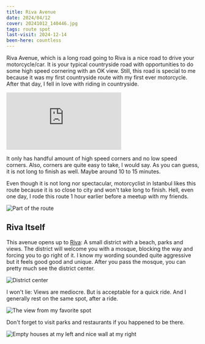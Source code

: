 ```yaml
---
title: Riva Avenue
date: 2024/04/12
cover: 20241012_140446.jpg
tags: route spot
last-visit: 2024-12-14
been-here: countless
---
```


Riva Avenue, which is a long road going to Riva is a nice road to drive your
motorcycle/car. It is your typical countryside road with opportunities to do
some high speed cornering with an OK view. Still, this road is special to me
because it was my first countryside route with my first ever motorcycle. After
that day, I fell in love with riding in countryside.

<div class="iframeWrapper">
<iframe
    src="https://www.google.com/maps/embed?pb=!1m18!1m12!1m3!1d24011.344050173775!2d29.214454692103907!3d41.212660386055504!2m3!1f0!2f0!3f0!3m2!1i1024!2i768!4f13.1!3m3!1m2!1s0x409fdbf9b1963ced%3A0xd1c80e711ea86b99!2sRiva%20Cd.%2C%20Beykoz%2F%C4%B0stanbul!5e0!3m2!1str!2str!4v1734275129572!5m2!1str!2str"
    style="border:0;"
    allowfullscreen=""
    loading="lazy"
    referrerpolicy="no-referrer-when-downgrade">
</iframe>
</div>

It only has handful amount of high speed corners and no low speed corners. Also,
corners are quite easy to take, I would say. As you can guess, it is not long to
finish as well. Maybe around 10 to 15 minutes.

Even though it is not long nor spectacular, motorcyclist in Istanbul likes this
route because it is so close to city and won't take long to finish. Hell, even
one day, I rode this route 1 hour earlier before a meetup with my friends.

![Part of the route](/posts/travel-logs/riva_avenue/route_1.gif)

## Riva Itself

This avenue opens up to [Riva](https://maps.app.goo.gl/jcuJ2pjXjD4jWRYW8): A
small district with a beach, parks and views. The district will welcome you with
a mosque, blocking the way and forcing you to go right of it. I know my wording
sounded quite aggressive but it feels good good and unique. After you pass the
mosque, you can pretty much see the district center.

![District center](/posts/travel-logs/riva_avenue/20240412_142604.jpg)

I won't lie: Views are mediocre. But is acceptable for a quick ride. And I
generally rest on the same spot, after a ride.

![The view from my favorite spot](/posts/travel-logs/riva_avenue/20241012_140446.jpg)

Don't forget to visit parks and restaurants if you happened to be there.

![Empty houses at my left and nice wall at my right](/posts/travel-logs/riva_avenue/houses_to_the_left.gif)
